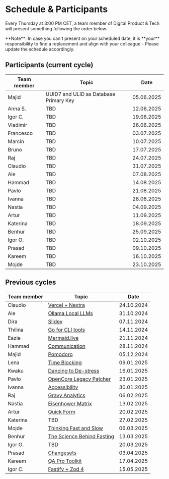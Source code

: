 
# Schedule & Participants

Every Thursday at 3:00 PM CET, a team member of Digital Product & Tech will present something following the order below.

<Callout type="info" emoji="ℹ️">
  **Note**: In case you can't present on your scheduled date, it is **your**
  responsibility to find a replacement and align with your colleague - Please
  update the schedule accordingly.
</Callout>

## Participants (current cycle)

| Team member | Topic |    Date    |
| ----------- | ----- | :--------: |
| Majid       | UUID7 and ULID as Database Primary Key   | 05.06.2025 |
| Anna S.     | TBD   | 12.06.2025 |
| Igor C.     | TBD   | 19.06.2025 |
| Vladimir    | TBD   | 26.06.2025 |
| Francesco   | TBD   | 03.07.2025 |
| Marcin      | TBD   | 10.07.2025 |
| Bruno       | TBD   | 17.07.2025 |
| Raj         | TBD   | 24.07.2025 |
| Claudio     | TBD   | 31.07.2025 |
| Ale         | TBD   | 07.08.2025 |
| Hammad      | TBD   | 14.08.2025 |
| Pavlo       | TBD   | 21.08.2025 |
| Ivanna      | TBD   | 28.08.2025 |
| Nastia      | TBD   | 04.09.2025 |
| Artur       | TBD   | 11.09.2025 |
| Katerina    | TBD   | 18.09.2025 |
| Benhur      | TBD   | 25.09.2025 |
| Igor O.     | TBD   | 02.10.2025 |
| Prasad      | TBD   | 09.10.2025 |
| Kareem      | TBD   | 16.10.2025 |
| Mojde       | TBD   | 23.10.2025 |

## Previous cycles

| Team member | Topic                                                                         |    Date    |
| ----------- | ----------------------------------------------------------------------------- | :--------: |
| Claudio     | [Vercel + Nextra](presentations/241024-vercel-nextra.mdx)                     | 24.10.2024 |
| Ale         | [Ollama Local LLMs](presentations/241031-ollama.mdx)                          | 31.10.2024 |
| Dira        | [Slidev](presentations/241107-slidev.mdx)                                     | 07.11.2024 |
| Thilina     | [Go for CLI tools](presentations/241114-go-for-cli.mdx)                       | 14.11.2024 |
| Eazie       | [Mermaid.live](presentations/241121-mermaid-live.mdx)                         | 21.11.2024 |
| Hammad      | [Communication](presentations/241128-communication.mdx)                       | 28.11.2024 |
| Majid       | [Pomodoro](presentations/241205-pomodoro.mdx)                                 | 05.12.2024 |
| Lena        | [Time Blocking](presentations/250109-time-blocking.mdx)                       | 09.01.2025 |
| Kwaku       | [Dancing to De-stress](presentations/250116-dancing.mdx)                      | 16.01.2025 |
| Pavlo       | [OpenCore Legacy Patcher](presentations/250123-oclp.mdx)                      | 23.01.2025 |
| Ivanna      | [Accessibility](presentations/250130-accessibility.mdx)                       | 30.01.2025 |
| Raj         | [Gravy Analytics](presentations/250206-data-brokers.mdx)                      | 06.02.2025 |
| Nastia      | [Eisenhower Matrix](presentations/250213-eisenhower-matrix.mdx)               | 13.02.2025 |
| Artur       | [Quick Form](presentations/250220-quick-form.mdx)                             | 20.02.2025 |
| Katerina    | TBD                                                                           | 27.02.2025 |
| Mojde       | [Thinking Fast and Slow](presentations/250306-thinking-fast-and-slow.mdx)     | 06.03.2025 |
| Benhur      | [The Science Behind Fasting](presentations/250313-the-science-behind-fasting) | 13.03.2025 |
| Igor O.     | TBD                                                                           | 20.03.2025 |
| Prasad      | [Changesets](presentations/250403-Changesets.mdx)                             | 03.04.2025 |
| Kareem      | [QA Pro Toolkit](presentations/250417-qa-pro-toolkit.mdx)                     | 17.04.2025 |
| Igor C.     | [Fastify + Zod 4](presentations/250515-fastify-zod-4.mdx)                     | 15.05.2025 |
